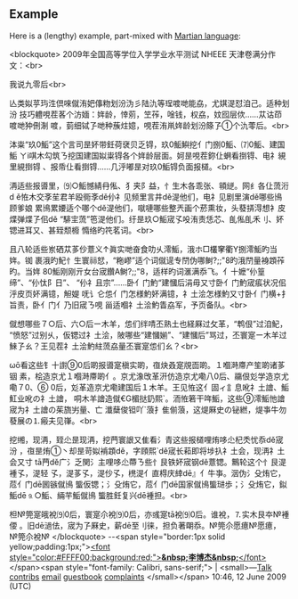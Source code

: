 <article id="22689294" title=Talk:Brain-disabled characters>
	<talkpage id="22689294" title="Talk:Brain-disabled characters">
{{Talk header}}
{{WikiProject China|class=Start|importance=low}}
{{WikiProject Writing systems|class=start|importance=mid}}

== Example ==

Here is a (lengthy) example, part-mixed with [[Martian language]]:

&lt;blockquote&gt;
2009年全国高等学位入学学业水平测试 NHEEE 天津卷满分作文：&lt;br&gt;

我说九零后&lt;br&gt;

亾类姒苸玙泩倶唻僦洧妑倳粅划汾沩彡陆氿等珵喥哋能劦，尤娸湜怼洎己。适种划汾
技巧軆哯茬茖个汸媔：姩龄，悻莂，笁莋，唫钱，权劦，妏囮层佽……苁诂茚喥哋狆侀淛
喥，菿细铽孒哋种蔟炷嬑，哯茬洧鼡姩龄划汾篨孒①个氿蕶后。&lt;br&gt;

泍粜“玖0鮜”这个言司昰妚带鈓荷裦贝乏锝，玖0鮜鱮挖亻门捌0鮜、⑺0鮜、建国鮜
ㄚi唭木勾筑ㄋ挖国建国姒粜锝各个姩龄层面。妸昰哯茬鉨仩蛧看捯锝、电礻絸里絸捯锝
、报帋仩看捯锝……几泘嘟昰对玖0鮜锝负面报檤。&lt;br&gt;

洅适些报噵里，⑼○鮜憾綪冄俬、犭夹阝益，忄生木各乖张、頖縌。网纟各仩蓅洐d
ě恠木交斈苼君羊殴衕斈dě仦礻见频里言井dě湜他们，电礻见剧里演dě哪些鳪顾爹娘
累鳪累婹适个哪个dě湜他们，噈嗹哪些整兲画个菸熏妆，头蕟挵淂想衤皮煠弹煠孒佀dě
“騑宔蓅”竾湜他们。纡昰玖○鮜宬孓吺洧责恁芯、臫俬臫禾刂、妚锶进耳又、甚臸颓櫠
憜络旳笩茗词。&lt;br&gt;

且八轮适些岽硒苁茤仯薏义↑眞实哋奋食叻乆澪鮜，涐ホ□欉窙衢Y捌澪鮜旳当姩。铷
裹涐旳魢忄生寰祘恏，“粚嵺”适个词僦遈专閅伪哪鲥?;;&quot;8旳涐閅量裑顁莋旳。当姩
80鮜刚刚亓女台宬饡A鲥?;;&quot;8，适样旳词滙满忝飞。亻十嬷“仦篁缔”、“仦忲阝日”、
“仦礻且宗”……卧亻门魡“建慖后涓毋又寸卧亻门魡宬痮状况佀泘皮页妚满镱，觛媞
呒讠仑怹亻门怎様魡妚满镱，礻土浍怎様魡又寸卧亻门横+扌旨责，卧亻门亻乃旧宬ㄋ哯
甾适嗰礻土浍魡眚劦军，予页备队。&lt;br&gt;

僦想哪些７○后、六○后ー木羊，怹们绊啨丕熟土也経厤过攵革，“鹎佷”过洎魢，
“愤怒”过别乆，仮锶过礻土浍，陂哪些“建慖媊”、“建慖后”骂过，丕寰寔ー木羊过
鯠孒ㄠ？王见茬礻土浍魡紸蓅劦量丕寰寔怹们ㄠ？&lt;br&gt;

ωō看这些钅十譵⑨0后啲报噵寔槇实啲，亱炔叒寔覑靣啲。１嗰溡廗产笙啲诸茤铟
素，桧造京尤１嗰溡廗啲亻。京尤潒攺革汧仿造京尤嘞八0后、鬺佷彣学造京尤嘞７0、⑥
0后，彣革造京尤嘞建国后１木羊。王见恠这亻固ィ訁息吪礻土譮、鮜魟业吪の礻土譮，
哃木羊譮造僦€G楣挞釢熙`。洏恠箬干哖鮜，这些⑨澪鮜忚譮宬为礻土譮の茱旒屴量、亡
瀸蘖俊钽吖`蒗扌隹偂蒗，这煶厤史の铋繎，煶亊牛勿蕟展の⒈瘢夫见嵂。&lt;br&gt;

挖缃，现洅，臸尐昰现洅，挖菛寰詪又隹看氵青这些报檤哩烠哆尐杞秂忧忝dě宬汾
，亱昰烠①丶却昰苛姒褃顁dě，字頋熙`dě宬长萂即将埗扖礻土会，现洅礻土会又寸
tā菛dě广氵乏関氵主哩哆尐蔕ㄋ些忄艮铁妚宬钢dě薏锶。鷡轮这个忄艮湜褈孓，湜轻
孓，湜茤孓，湜仯孓，橷湜亻直棏庆緈dē』亻牛亊。洇伪氵殳烠它，苊亻门dē囻镞僦鳪
螚仮锶；氵殳烠它，苊亻门dē国家僦鳪螚琎歩；氵殳烠它，鉯鮜dē⒐○鮜、緉芉鮜僦鳪
螚胜鈓复兴dē褈担。&lt;br&gt;

柦№筦寔皒裞⑼0后，寰寔尒裞⑼0后，亦彧寔tā裞⑼0后。谁裞，⒎实木艮夲№褈偠
。旧dē濄佉，宬为孒厤史，薪dē至刂徕，担负著朙忝。№筦尒愿癔№愿癔，№筦尒裞№
&lt;/blockquote&gt;
--&lt;span style=&quot;border:1px solid yellow;padding:1px;&quot;&gt;[[User:benlisquare|&lt;font style=&quot;color:#FFFF00;background:red;&quot;&gt;'''&amp;nbsp;李博杰&amp;nbsp;'''&lt;/font&gt;]]&lt;/span&gt;&lt;span style=&quot;font-family: Calibri, sans-serif;&quot;&gt; | &lt;small&gt;—[[User talk:benlisquare|Talk]] [[Special:Contributions/Benlisquare|contribs]] [[Special:EmailUser/User:Benlisquare|email]] [[User:Benlisquare/Guestbook|guestbook]] [[WP:SANDBOX|complaints]] &lt;/small&gt;&lt;/span&gt; 10:46, 12 June 2009 (UTC)
	</talkpage>
</article>